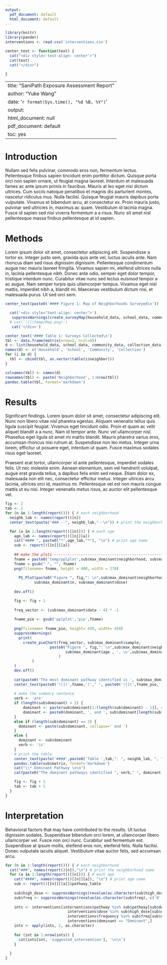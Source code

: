 ```yaml
---
output:
  pdf_document: default
  html_document: default
---
```

```r
library(knitr)
library(pander)
interventions <- read.csv('interventions.csv')

center_text <- function(text) {
  cat("<div style='text-align: center'>")
  cat(text)
  cat("</div>")

}
```


---
title: "SaniPath Exposure Assessment Report"
author: "Yuke Wang"
date: '`r format(Sys.time(), "%d %B, %Y")`'
output:
  html_document: null
  pdf_document: default
  toc: yes
---
# Introduction
Nullam sed felis pulvinar, commodo eros non, fermentum lectus. Pellentesque finibus sapien tincidunt enim porttitor dictum. Quisque porta orci non sapien ornare, ut feugiat magna laoreet. Interdum et malesuada fames ac ante ipsum primis in faucibus. Mauris at leo eget nisi dictum ultrices. Cum sociis natoque penatibus et magnis dis parturient montes, nascetur ridiculus mus. Nulla facilisi. Quisque feugiat mauris dapibus porta vulputate. Vivamus et bibendum arcu, at consectetur ex. Proin mauris justo, pulvinar sed ultricies in, maximus ac quam. Vestibulum id lacinia magna. Fusce id sapien sed nisi viverra fermentum a a risus. Nunc sit amet nisl pellentesque massa finibus pellentesque at id sapien.


# Methods
Lorem ipsum dolor sit amet, consectetur adipiscing elit. Suspendisse a tortor ex. Integer justo sem, gravida quis ante vel, luctus iaculis ante. Nam rhoncus diam sed risus dignissim dignissim. Pellentesque condimentum augue nec mauris laoreet fringilla. Vivamus sapien mi, eleifend ultrices nulla in, lacinia pellentesque nibh. Donec ante odio, semper eget dolor tempor, tristique interdum nunc. Curabitur vitae nunc sed lectus euismod tempor a ac augue. Nam semper turpis quis ullamcorper tempus. Vivamus eget nisl mattis, imperdiet nibh a, blandit mi. Maecenas vestibulum dictum nisi, et malesuada purus. Ut sed orci sem.

```r
center_text(paste0('#### Figure 1: Map of Neighborhoods Surveyed\n'))
```


```r
  cat('<div style="text-align: center">')
   suppressWarnings(create_surveyMap(household_data, school_data, community_data, collection_data))
  # cat('![](temp/Map.png)')
   cat('</div>')

```


```r
   
center_text('#### Table 1: Surveys Collected\n')
tbl <- data.frame(matrix(nrow=2, ncol=0))
d <- list(household_data, school_data, community_data, collection_data)
names(d) <- c('Household', 'School', 'Community', 'Collection')
for (i in d) {
  tbl <- cbind(tbl, as.vector(table(i$neighbor)))
}

colnames(tbl) <- names(d)
rownames(tbl) <- paste('Neighborhood', 1:nrow(tbl))
pandoc.table(tbl, format='markdown')

```


# Results
Significant findings.  Lorem ipsum dolor sit amet, consectetur adipiscing elit. Nunc non libero vitae nisl pharetra egestas. Aliquam venenatis tellus quis ligula suscipit feugiat. Vivamus eget tincidunt odio. Proin et quam ac velit aliquet blandit a a nunc. Nam id tempor ante. Nunc vel ullamcorper nisl. Phasellus eget ligula sit amet mi mattis blandit. Mauris pharetra varius eros, accumsan rhoncus nisi rutrum at. Suspendisse non leo metus. Integer urna lorem, efficitur ut posuere eget, interdum ut quam. Fusce maximus sodales risus eget laoreet.

Praesent erat tortor, ullamcorper id ante pellentesque, imperdiet sodales felis. Ut nec molestie enim. Aenean elementum, sem vel hendrerit volutpat, augue erat gravida tellus, a dapibus felis enim sed neque. Etiam dolor ex, malesuada non elit nec, consectetur efficitur metus. Integer ultrices arcu lacinia, ultrices orci id, maximus mi. Pellentesque vel est non mauris congue mattis ut eu nisi. Integer venenatis metus risus, ac auctor elit pellentesque vel.


```r
fig <- 2
tab <- 2
for (n in 1:length(report())) { # each neighborhood
  neighb_lab <- names(report()[n])
  center_text(paste("### --", neighb_lab,"--\n")) # print the neighborhood name

  for (a in 1:length(report()[[n]])) { # each age
    age_lab <- names(report()[[n]][a])
    cat("#### ", paste0("*",age_lab,"*"), "\n") # print age name
    sub <- report()[[n]][[a]]
    
    ## make the plots ---------------------------------------------------
    fname = paste0('temp/pplplot',sub$max_dominant$neighborhood, sub$max_dominant$age,sub$max_dominant$sample, '.png')
    fname = gsub(" ", "", fname)
    png(filename= fname, height = 480, width = 270)
       
      PS_Plot(paste0("Figure ", fig,": \n",sub$max_dominant$neighborhood,", ", sub$max_dominant$age , ', \n',sub$max_dominant$sample), 
             sub$max_dominant$n, sub$max_dominant$dose)
      
    dev.off()

    fig <- fig + 1
    
    freq_vector <- (sub$max_dominant$data - 4) * -1
    
    fname_pie <- gsub('pplplot','pie',fname)
    
    png(filename= fname_pie, height= 430, width= 450)
    suppressWarnings(
      print(
        create_pieChart(freq_vector, sub$max_dominant$sample, 
                    paste0("Figure ", fig,": \n",sub$max_dominant$neighborhood,", ", 
                           sub$max_dominant$age , ', \n',sub$max_dominant$sample)
                        )
            )
    )
    dev.off()
    
    cat(paste0('The most dominant pathway identified is ', sub$max_dominant$sample,"."))
    center_text(paste0('![](',fname,')'," ", paste0('![](',fname_pie,')','\n\n')))
    
    # make the summary sentence
    verb <- 'are'
    if (length(sub$dominant) > 2) {
        dominant <- paste(sub$dominant[1:(length(sub$dominant) - 1)], collapse=", ")
        dominant <- paste0(dominant, ', and ', sub$dominant[length(sub$dominant)])
    }
    else if (length(sub$dominant) == 2) {
      dominant <- paste(sub$dominant, collapse=' and ')
    }
    else {
      dominant <- sub$dominant
      verb <- 'is'
    }
    # print the table
    center_text(paste('####',paste0('Table ',tab,": ", neighb_lab, ", ", age_lab),"Identified Pathways\n"))
    pandoc.table(sub$matrix, format='markdown')
    cat("\\* Dominant Pathway \n\n")
    cat(paste0("The dominant pathways identified ", verb," ", dominant, ".\n\n\n"))

    fig <- fig + 1
    tab <- tab + 1
  }
}
```

# Interpretation
Behavioral factors that may have contributed to the results. Ut luctus dignissim sodales. Suspendisse bibendum orci lorem, at ullamcorper libero ullamcorper vel. Fusce non orci nunc. Curabitur sed fermentum est. Suspendisse at ipsum mollis, eleifend eros non, eleifend felis. Nulla facilisi. Donec vulputate iaculis aliquet. Vestibulum vitae auctor felis, sed accumsan arcu.

```r
for (n in 1:length(report())) { # each neighborhood
  cat("###", names(report()[n]),"\n") # print the neighborhood name
  for (a in 1:length(report()[[n]])) { # each age
    cat("####", names(report()[[n]][a]), "\n") # print age name
    sub <- report()[[n]][[a]]$pathway_table
    
    sub$high_dose <- suppressWarnings(revalue(as.character(sub$high_dose), c('0' = 'Low', '1' = 'High')))
    sub$freq <- suppressWarnings(revalue(as.character(sub$freq), c('0' = 'Low', '1' = 'High')))
    
    ints <- interventions[interventions$pathway %in% sub$pathway[sub$dominant == 1] &
                            interventions$dose %in% sub$high_dose[sub$dominant == 1] &
                            interventions$frequency %in% sub$freq[sub$dominant == 1] &
                            interventions$dominant == "Dominant",]
    ints <- apply(ints, 2, as.character)
    
    for (int in 1:nrow(ints)) {
      cat(ints[int, 'suggested_intervention'], '\n\n')
    }
    
  }
}
```
